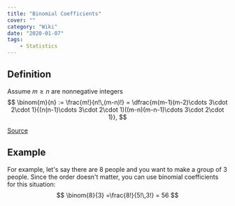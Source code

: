 ```yaml
---
title: "Binomial Coefficients"
cover: ""
category: "Wiki"
date: "2020-01-07"
tags:
    - Statistics
---
```






## Definition

Assume $m \geq n$ are nonnegative integers
$$
\binom{m}{n} := \frac{m!}{n!\,(m-n)!} = \dfrac{m(m-1)(m-2)\cdots 3\cdot 2\cdot 1}{(n(n-1)\cdots 3\cdot 2\cdot 1)((m-n)(m-n-1)\cdots 3\cdot 2\cdot 1)},
$$



[Source](https://math.stackexchange.com/a/2172373)

## Example

For example, let's say there are 8 people and you want to make a group of 3 people. Since the order doesn't matter, you can use binomial coefficients for this situation:
$$
\binom{8}{3} =\frac{8!}{5!\,3!} = 56
$$


